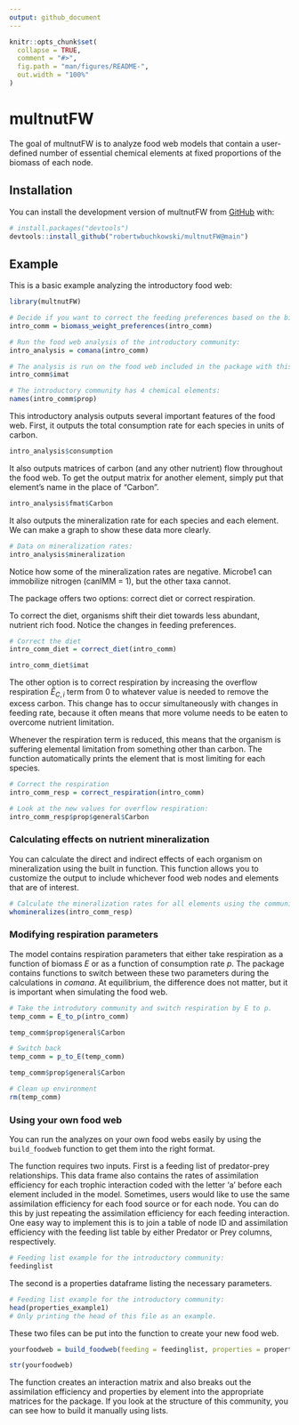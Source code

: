 ```yaml
---
output: github_document
---
```


<!-- README.md is generated from README.Rmd. Please edit that file -->

```r
knitr::opts_chunk$set(
  collapse = TRUE,
  comment = "#>",
  fig.path = "man/figures/README-",
  out.width = "100%"
)
```

# multnutFW

<!-- badges: start -->

<!-- badges: end -->

The goal of multnutFW is to analyze food web models that contain a user-defined number of essential chemical elements at fixed proportions of the biomass of each node.

## Installation

You can install the development version of multnutFW from [GitHub](https://github.com/) with:

``` r
# install.packages("devtools")
devtools::install_github("robertwbuchkowski/multnutFW@main")
```

## Example

This is a basic example analyzing the introductory food web:

```r
library(multnutFW)

# Decide if you want to correct the feeding preferences based on the biomass proportions:
intro_comm = biomass_weight_preferences(intro_comm)

# Run the food web analysis of the introductory community:
intro_analysis = comana(intro_comm)

# The analysis is run on the food web included in the package with this feeding matrix:
intro_comm$imat

# The introductory community has 4 chemical elements:
names(intro_comm$prop)

```

This introductory analysis outputs several important features of the food web. First, it outputs the total consumption rate for each species in units of carbon.

```r
intro_analysis$consumption
```

It also outputs matrices of carbon (and any other nutrient) flow throughout the food web. To get the output matrix for another element, simply put that element's name in the place of "Carbon".

```r
intro_analysis$fmat$Carbon
```

It also outputs the mineralization rate for each species and each element. We can make a graph to show these data more clearly.

```r
# Data on mineralization rates:
intro_analysis$mineralization
```

Notice how some of the mineralization rates are negative. Microbe1 can immobilize nitrogen (canIMM = 1), but the other taxa cannot.

The package offers two options: correct diet or correct respiration.

To correct the diet, organisms shift their diet towards less abundant, nutrient rich food. Notice the changes in feeding preferences.

```r
# Correct the diet
intro_comm_diet = correct_diet(intro_comm)

intro_comm_diet$imat
```

The other option is to correct respiration by increasing the overflow respiration $\hat{E}_{C,i}$ term from 0 to whatever value is needed to remove the excess carbon. This change has to occur simultaneously with changes in feeding rate, because it often means that more volume needs to be eaten to overcome nutrient limitation.

Whenever the respiration term is reduced, this means that the organism is suffering elemental limitation from something other than carbon. The function automatically prints the element that is most limiting for each species.

```r
# Correct the respiration
intro_comm_resp = correct_respiration(intro_comm)

# Look at the new values for overflow respiration:
intro_comm_resp$prop$general$Carbon
```

### Calculating effects on nutrient mineralization

You can calculate the direct and indirect effects of each organism on mineralization using the built in function. This function allows you to customize the output to include whichever food web nodes and elements that are of interest.

```r
# Calculate the mineralization rates for all elements using the community with corrected respiration rates:
whomineralizes(intro_comm_resp)
```

### Modifying respiration parameters

The model contains respiration parameters that either take respiration as a function of biomass $E$ or as a function of consumption rate $p$. The package contains functions to switch between these two parameters during the calculations in $comana$. At equilibrium, the difference does not matter, but it is important when simulating the food web.

```r

# Take the introdutory community and switch respiration by E to p.
temp_comm = E_to_p(intro_comm)

temp_comm$prop$general$Carbon

# Switch back
temp_comm = p_to_E(temp_comm)

temp_comm$prop$general$Carbon

# Clean up environment
rm(temp_comm)
```

### Using your own food web

You can run the analyzes on your own food webs easily by using the `build_foodweb` function to get them into the right format.

The function requires two inputs. First is a feeding list of predator-prey relationships. This data frame also contains the rates of assimilation efficiency for each trophic interaction coded with the letter 'a' before each element included in the model. Sometimes, users would like to use the same assimilation efficiency for each food source or for each node. You can do this by just repeating the assimilation efficiency for each feeding interaction. One easy way to implement this is to join a table of node ID and assimilation efficiency with the feeding list table by either Predator or Prey columns, respectively.

```r
# Feeding list example for the introductory community:
feedinglist
```

The second is a properties dataframe listing the necessary parameters.

```r
# Feeding list example for the introductory community:
head(properties_example1)
# Only printing the head of this file as an example.
```

These two files can be put into the function to create your new food web.

```r
yourfoodweb = build_foodweb(feeding = feedinglist, properties = properties_example1)

str(yourfoodweb)
```

The function creates an interaction matrix and also breaks out the assimilation efficiency and properties by element into the appropriate matrices for the package. If you look at the structure of this community, you can see how to build it manually using lists.
